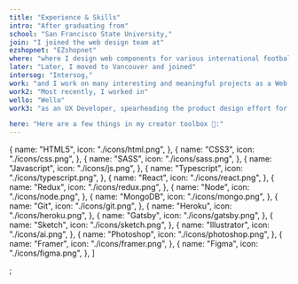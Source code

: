 ```yaml
---
title: "Experience & Skills"
intro: "After graduating from"
school: "San Francisco State University,"
join: "I joined the web design team at"
ezshopnet: "EZshopnet"
where: "where I design web components for various international football teams online stores."
later: "Later, I moved to Vancouver and joined"
intersog: "Intersog,"
work: "and I work on many interesting and meaningful projects as a Web Designer."
work2: "Most recently, I worked in"
wello: "Wello"
work3: "as an UX Developer, spearheading the product design effort for its next generation cross platforms applications."

here: "Here are a few things in my creator toolbox 🧰:"
---
```


  {
    name: "HTML5",
    icon: "./icons/html.png",
  },
  {
    name: "CSS3",
    icon: "./icons/css.png",
  },
  {
    name: "SASS",
    icon: "./icons/sass.png",
  },
  {
    name: "Javascript",
    icon: "./icons/js.png",
  },
  {
    name: "Typescript",
    icon: "./icons/typescript.png",
  },
  {
    name: "React",
    icon: "./icons/react.png",
  },
  {
    name: "Redux",
    icon: "./icons/redux.png",
  },
  {
    name: "Node",
    icon: "./icons/node.png",
  },
  {
    name: "MongoDB",
    icon: "./icons/mongo.png",
  },
  {
    name: "Git",
    icon: "./icons/git.png",
  },
  {
    name: "Heroku",
    icon: "./icons/heroku.png",
  },
  {
    name: "Gatsby",
    icon: "./icons/gatsby.png",
  },
  {
    name: "Sketch",
    icon: "./icons/sketch.png",
  },
  {
    name: "Illustrator",
    icon: "./icons/ai.png",
  },
  {
    name: "Photoshop",
    icon: "./icons/photoshop.png",
  },
  {
    name: "Framer",
    icon: "./icons/framer.png",
  },
  {
    name: "Figma",
    icon: "./icons/figma.png",
  },
]

;
